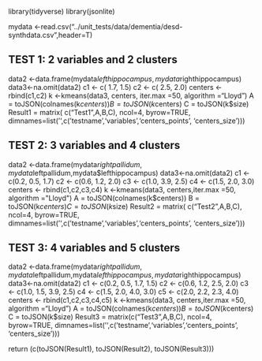 library(tidyverse)
library(jsonlite)

mydata <-read.csv("../unit_tests/data/dementia/desd-synthdata.csv",header=T)

## TEST 1: 2 variables and 2 clusters
data2 <-data.frame(mydata$lefthippocampus,mydata$righthippocampus)
data3<-na.omit(data2)
c1 <- c( 1.7, 1.5)
c2 <- c( 2.5, 2.0)
centers <- rbind(c1,c2)
k <-kmeans(data3, centers, iter.max =50, algorithm ="Lloyd")
A = toJSON(colnames(k$centers))
B = toJSON(k$centers)
C = toJSON(k$size)
Result1 = matrix( c("Test1",A,B,C), ncol=4, byrow=TRUE, dimnames=list('',c('testname','variables','centers_points', 'centers_size')))

## TEST 2: 3 variables and 4 clusters
data2 <-data.frame(mydata$rightpallidum,mydata$leftpallidum,mydata$lefthippocampus)
data3<-na.omit(data2)
c1 <- c(0.2, 0.5, 1.7)
c2 <- c(0.6, 1.2, 2.0)
c3 <- c(1.0, 3.9, 2.5)
c4 <- c(1.5, 2.0, 3.0)
centers <- rbind(c1,c2,c3,c4)
k <-kmeans(data3, centers,iter.max =50, algorithm ="Lloyd")
A = toJSON(colnames(k$centers))
B = toJSON(k$centers)
C = toJSON(k$size)
Result2 = matrix( c("Test2",A,B,C), ncol=4, byrow=TRUE, dimnames=list('',c('testname','variables','centers_points', 'centers_size')))

## TEST 3: 4 variables and 5 clusters
data2 <-data.frame(mydata$rightpallidum,mydata$leftpallidum,mydata$lefthippocampus,mydata$righthippocampus)
data3<-na.omit(data2)
c1 <- c(0.2, 0.5, 1.7, 1.5)
c2 <- c(0.6, 1.2, 2.5, 2.0)
c3 <- c(1.0, 1.5, 3.9, 2.5)
c4 <- c(1.5, 2.0, 4.0, 3.0)
c5 <- c(2.0, 2.2, 2.3, 4.0)
centers <- rbind(c1,c2,c3,c4,c5)
k <-kmeans(data3, centers,iter.max =50, algorithm ="Lloyd")
A = toJSON(colnames(k$centers))
B = toJSON(k$centers)
C = toJSON(k$size)
Result3 = matrix(c("Test3",A,B,C), ncol=4, byrow=TRUE, dimnames=list('',c('testname','variables','centers_points', 'centers_size')))

return (c(toJSON(Result1), toJSON(Result2), toJSON(Result3)))
